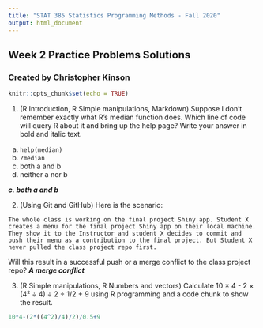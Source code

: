 ---
title: "STAT 385 Statistics Programming Methods - Fall 2020"
output: html_document
---
## Week 2 Practice Problems Solutions
### Created by Christopher Kinson

```{r setup, include=FALSE}
knitr::opts_chunk$set(echo = TRUE)
```

1. (R Introduction, R Simple manipulations, Markdown) Suppose I don't remember exactly what R's median function does. Which line of code will query R about it and bring up the help page? Write your answer in bold and italic text.

a. `help(median)`
b. `?median`
c. both a and b
d. neither a nor b

***c. both a and b***

2. (Using Git and GitHub) Here is the scenario: 
```
The whole class is working on the final project Shiny app. Student X creates a menu for the final project Shiny app on their local machine. They show it to the Instructor and student X decides to commit and push their menu as a contribution to the final project. But Student X never pulled the class project repo first.
```
Will this result in a successful push or a merge conflict to the class project repo?
***A merge conflict***

3. (R Simple manipulations, R Numbers and vectors) Calculate 10 × 4 - 2 × (4² ÷ 4) ÷ 2 ÷ 1/2 + 9 using R programming and a code chunk to show the result.
```{r}
10*4-(2*((4^2)/4)/2)/0.5+9
```

